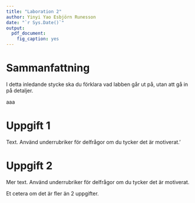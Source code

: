 ```yaml
---
title: "Laboration 2"
author: Yinyi Yao Esbjörn Runesson
date: "`r Sys.Date()`"
output: 
  pdf_document:
    fig_caption: yes
---
```


# Sammanfattning
I detta inledande stycke ska du förklara vad labben går ut på, utan att gå in
på detaljer.

aaa

# Uppgift 1
Text. Använd underrubriker för delfrågor om du tycker det är motiverat.'


# Uppgift 2
Mer text. Använd underrubriker för delfrågor om du tycker det är motiverat.

Et cetera om det är fler än 2 uppgifter.